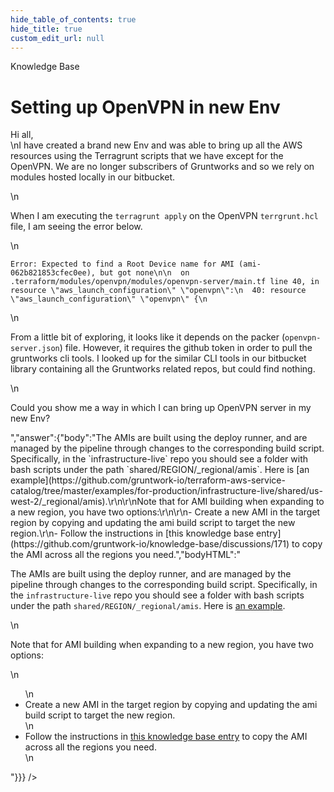 ```yaml
---
hide_table_of_contents: true
hide_title: true
custom_edit_url: null
---
```



<head>
  <link rel="canonical" href="https://github.com/gruntwork-io/knowledge-base/discussions/321" />
</head>

<CenterLayout>
<span className="searchCategory">Knowledge Base</span>
<h1>Setting up OpenVPN in new Env</h1>
<GitHub discussion={{"id":"D_kwDOF8slf84APHLb","number":321,"author":{"login":"charan-digitaltrust"},"title":"Setting up OpenVPN in new Env","body":"Hi all,\r\nI have created a brand new Env and was able to bring up all the AWS resources using the Terragrunt scripts that we have except for the OpenVPN. We are no longer subscribers of Gruntworks and so we rely on modules hosted locally in our bitbucket. \r\n\r\nWhen I am executing the `terragrunt apply` on the OpenVPN `terrgrunt.hcl` file, I am seeing the error below. \r\n```\r\nError: Expected to find a Root Device name for AMI (ami-062b821853cfec0ee), but got none\r\n\r\n  on .terraform/modules/openvpn/modules/openvpn-server/main.tf line 40, in resource \"aws_launch_configuration\" \"openvpn\":\r\n  40: resource \"aws_launch_configuration\" \"openvpn\" {\r\n```\r\n  \r\n From a little bit of exploring, it looks like it depends on the packer (`openvpn-server.json`) file. However, it requires the github token in order to pull the gruntworks cli tools. I looked up for the similar CLI tools in our bitbucket library containing all the Gruntworks related repos, but could find nothing. \r\n  \r\nCould you show me a way in which I can bring up OpenVPN server in my new Env?","bodyHTML":"<p dir=\"auto\">Hi all,<br>\nI have created a brand new Env and was able to bring up all the AWS resources using the Terragrunt scripts that we have except for the OpenVPN. We are no longer subscribers of Gruntworks and so we rely on modules hosted locally in our bitbucket.</p>\n<p dir=\"auto\">When I am executing the <code class=\"notranslate\">terragrunt apply</code> on the OpenVPN <code class=\"notranslate\">terrgrunt.hcl</code> file, I am seeing the error below.</p>\n<div class=\"snippet-clipboard-content notranslate position-relative overflow-auto\" data-snippet-clipboard-copy-content=\"Error: Expected to find a Root Device name for AMI (ami-062b821853cfec0ee), but got none\n\n  on .terraform/modules/openvpn/modules/openvpn-server/main.tf line 40, in resource &quot;aws_launch_configuration&quot; &quot;openvpn&quot;:\n  40: resource &quot;aws_launch_configuration&quot; &quot;openvpn&quot; {\"><pre class=\"notranslate\"><code>Error: Expected to find a Root Device name for AMI (ami-062b821853cfec0ee), but got none\n\n  on .terraform/modules/openvpn/modules/openvpn-server/main.tf line 40, in resource \"aws_launch_configuration\" \"openvpn\":\n  40: resource \"aws_launch_configuration\" \"openvpn\" {\n</code></pre></div>\n<p dir=\"auto\">From a little bit of exploring, it looks like it depends on the packer (<code class=\"notranslate\">openvpn-server.json</code>) file. However, it requires the github token in order to pull the gruntworks cli tools. I looked up for the similar CLI tools in our bitbucket library containing all the Gruntworks related repos, but could find nothing.</p>\n<p dir=\"auto\">Could you show me a way in which I can bring up OpenVPN server in my new Env?</p>","answer":{"body":"The AMIs are built using the deploy runner, and are managed by the pipeline through changes to the corresponding build script. Specifically, in the `infrastructure-live` repo you should see a folder with bash scripts under the path `shared/REGION/_regional/amis`. Here is [an example](https://github.com/gruntwork-io/terraform-aws-service-catalog/tree/master/examples/for-production/infrastructure-live/shared/us-west-2/_regional/amis).\r\n\r\nNote that for AMI building when expanding to a new region, you have two options:\r\n\r\n- Create a new AMI in the target region by copying and updating the ami build script to target the new region.\r\n- Follow the instructions in [this knowledge base entry](https://github.com/gruntwork-io/knowledge-base/discussions/171) to copy the AMI across all the regions you need.","bodyHTML":"<p dir=\"auto\">The AMIs are built using the deploy runner, and are managed by the pipeline through changes to the corresponding build script. Specifically, in the <code class=\"notranslate\">infrastructure-live</code> repo you should see a folder with bash scripts under the path <code class=\"notranslate\">shared/REGION/_regional/amis</code>. Here is <a href=\"https://github.com/gruntwork-io/terraform-aws-service-catalog/tree/master/examples/for-production/infrastructure-live/shared/us-west-2/_regional/amis\">an example</a>.</p>\n<p dir=\"auto\">Note that for AMI building when expanding to a new region, you have two options:</p>\n<ul dir=\"auto\">\n<li>Create a new AMI in the target region by copying and updating the ami build script to target the new region.</li>\n<li>Follow the instructions in <a href=\"https://github.com/gruntwork-io/knowledge-base/discussions/171\" data-hovercard-type=\"discussion\" data-hovercard-url=\"/gruntwork-io/knowledge-base/discussions/171/hovercard\">this knowledge base entry</a> to copy the AMI across all the regions you need.</li>\n</ul>"}}} />

</CenterLayout>
  

<!-- ##DOCS-SOURCER-START
{
  "sourcePlugin": "github-discussions",
  "hash": "13784cbf2cb6c37158e4ce85e8dbbe77"
}
##DOCS-SOURCER-END -->
